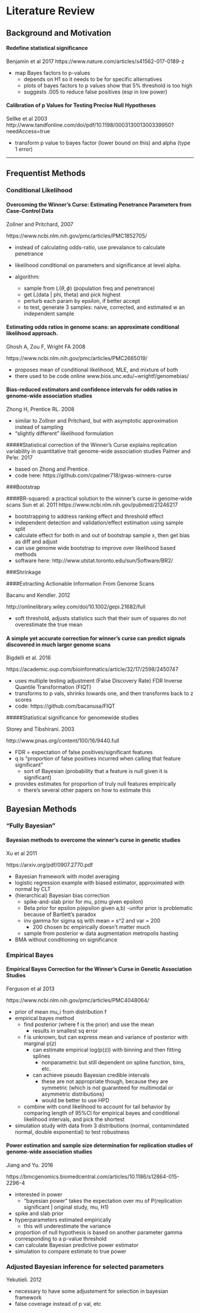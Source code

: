  <!--
Notes on articles.
-->

# Literature Review  {#lit-review}

## Background and Motivation
    
#### Redefine statistical significance
Benjamin et al 2017
https://www.nature.com/articles/s41562-017-0189-z

- map Bayes factors to p-values
    - depends on H1 so it needs to be for specific alternatives
    - plots of bayes factors to p values show that 5% threshold is too high
    - suggests .005 to reduce false positives (esp in low power)
    

#### Calibration of p Values for Testing Precise Null Hypotheses
Sellke et al 2003
http://www.tandfonline.com/doi/pdf/10.1198/000313001300339950?needAccess=true

- transform p value to bayes factor (lower bound on this) and alpha (type 1 error)

---

## Frequentist Methods

### Conditional Likelihood

#### Overcoming the Winner’s Curse: Estimating Penetrance Parameters from Case-Control Data

Zollner and Pritchard, 2007

https://www.ncbi.nlm.nih.gov/pmc/articles/PMC1852705/

- instead of calculating odds-ratio, use prevalance to calculate penetrance 

- likelihood conditional on parameters and significance at level alpha.
- algorithm:
    - sample from L($\theta, \phi$) (population freq and penetrance)
    - get L(data | phi, theta) and pick highest
    - perturb each param by epsilon, if better accept
    - to test, generate 3 samples: naive, corrected, and estimated w an independent sample
  

#### Estimating odds ratios in genome scans: an approximate conditional likelihood approach.

Ghosh A, Zou F, Wright FA 2008

https://www.ncbi.nlm.nih.gov/pmc/articles/PMC2665019/

- proposes mean of conditional likelihood, MLE, and mixture of both 
- there used to be code online www.bios.unc.edu/~wrightf/genomebias/

#### Bias-reduced estimators and confidence intervals for odds ratios in genome-wide association studies

Zhong H, Prentice RL. 2008

- similar to Zollner and Pritchard, but with asymptotic approximation instead of sampling
- "slightly different" likelihood formulation

#####Statistical correction of the Winner’s Curse explains replication variability in quantitative trait genome-wide association studies
Palmer and Pe'er. 2017

- based on Zhong and Prentice.
- code here: https://github.com/cpalmer718/gwas-winners-curse

###Bootstrap

####BR-squared: a practical solution to the winner’s curse in genome-wide scans
Sun et al. 2011 
https://www.ncbi.nlm.nih.gov/pubmed/21246217

- bootstrapping to address ranking effect and threshold effect
- independent detection and validation/effect estimation using sample split
- calculate effect for both in and out of bootstrap sample x, then get bias as diff and adjust
- can use genome wide bootstrap to improve over likelihood based methods
- software here: http://www.utstat.toronto.edu/sun/Software/BR2/

###Shrinkage

####Extracting Actionable Information From Genome Scans

Bacanu and Kendler. 2012

http://onlinelibrary.wiley.com/doi/10.1002/gepi.21682/full

- soft threshold, adjusts statistics such that their sum of squares do not overestimate the true mean

#### A simple yet accurate correction for winner's curse can predict signals discovered in much larger genome scans

Bigdelli et al. 2016

https://academic.oup.com/bioinformatics/article/32/17/2598/2450747

- uses multiple testing adjustment (False Discovery Rate) FDR Inverse Quantile Transformation (FIQT)
- transforms to p vals, shrinks towards one, and then transforms back to z scores
- code: https://github.com/bacanusa/FIQT

#####Statistical significance for genomewide studies

Storey and Tibshirani. 2003

http://www.pnas.org/content/100/16/9440.full

- FDR = expectation of false positives/significant features
- q is "proportion of false positives incurred when calling that feature significant"
    - sort of Bayesian (probability that a feature is null given it is significant)
- provides estimates for proportion of truly null features empirically
    - there's several other papers on how to estimate this


## Bayesian Methods

### "Fully Bayesian"

#### Bayesian methods to overcome the winner's curse in genetic studies

Xu et al 2011

https://arxiv.org/pdf/0907.2770.pdf

- Bayesian framework with model averaging
- logistic regression example with biased estimator, approximated with normal by CLT
- (hierarchical) Bayesian bias correction
    - spike-and-slab prior for mu, p(mu given epsilon)
    - Beta prior for epsilon p(epsilon given a,b)
      -unifor prior is problematic because of Bartlett's paradox
    - inv gamma for sigma sq with mean  = s^2 and var = 200
        - 200 chosen bc empirically doesn’t matter much
    - sample from posterior w data augmentation metropolis hasting
- BMA without conditioning on significance
    
### Empirical Bayes 

#### Empirical Bayes Correction for the Winner's Curse in Genetic Association Studies

Ferguson et al 2013

https://www.ncbi.nlm.nih.gov/pmc/articles/PMC4048064/

- prior of mean mu_i from distribution f
- empirical bayes method
    - find posterior (where f is the prior) and use the mean
        - results in smallest sq error
    - f is unknown, but can express mean and variance of posterior with marginal p(z)
        - can estimate empirical log(p(z)) with binning and then fitting splines
          - nonparametric but still dependent on spline function, bins, etc.
        - can achieve pseudo Bayesian credible intervals
          - these are not appropriate though, because they are symmetric (which is not guaranteed for multimodal or asymmetric distributions)
          - would be better to use HPD
    - combine with cond likelihood to account for tail behavior by comparing length of 95%CI for empirical bayes and conditional likelihood intervals, and pick the shortest
- simulation study with data from 3 distributions (normal, contamindated normal, double exponential) to test robustness

#### Power estimation and sample size determination for replication studies of genome-wide association studies

Jiang and Yu. 2016

https://bmcgenomics.biomedcentral.com/articles/10.1186/s12864-015-2296-4

- interested in power
  - "bayesian power" takes the expectation over mu of P(replication significant | original study, mu, H1)
- spike and slab prior
- hyperparameters estimated empirically
  - this will underestimate the variance
- proportion of null hypothesis is based on another parameter gamma corresponding to a p-value threshold
- can calculate Bayesian predictive power estimator 
- simulation to compare estimate to true power


### Adjusted Bayesian inference for selected parameters

Yekutieli. 2012

- necessary to have some adjustement for selection in bayesian framework
- false coverage instead of p val, etc
